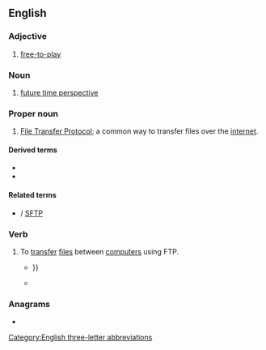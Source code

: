 ==English==
{{wikipedia}}

===Adjective===
{{en-adj|-}}

# {{lb|en|video games}} [[free-to-play]]

===Noun===
{{en-noun}}

# {{lb|en|psychology}} [[future time perspective]]

===Proper noun===
{{en-proper noun}}

# {{lb|en|Internet}} [[File Transfer Protocol]]; a common way to transfer files over the [[internet]].

====Derived terms====
* {{l|en|FTP server}}
* {{l|en|FTP site}}

====Related terms====
* {{l|en|sFTP}} / [[SFTP]]

===Verb===
{{en-verb}}

# To [[transfer]] [[file]]s between [[computer]]s using FTP.
#* {{quote-book|year=1995|author=Richard Wagner|title=Inside CompuServe|passage=Just as newsgroups have certain rules to live by, there are several courtesies to remember when '''FTPing''' and telneting to remote sites {{...}}}}
#* {{quote-book|year=2008|author=Paul Thewlis|title=WordPress for Business Bloggers|passage=Having saved '''header.php'''<!--bolded in original-->, I '''FTPed''' it back to the Sandbox theme folder, overwriting the old version.}}

===Anagrams===
* {{anagrams|en|FPT|PFT|TFP}}

[[Category:English three-letter abbreviations]]